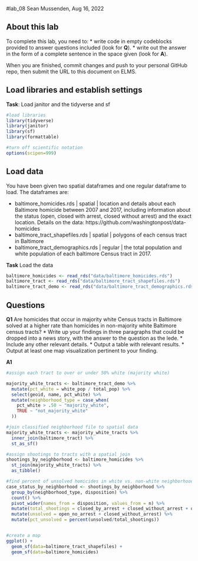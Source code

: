 #lab_08
Sean Mussenden, Aug 16, 2022

## About this lab

To complete this lab, you need to:
* write code in empty codeblocks provided to answer questions included (look for **Q**).
* write out the answer in the form of a complete sentence in the space given (look for **A**).

When you are finished, commit changes and push to your personal GitHub repo, then submit the URL to this document on ELMS.

## Load libraries and establish settings
**Task**: Load janitor and the tidyverse and sf

```r
#load libraries
library(tidyverse)
library(janitor)
library(sf)
library(formattable)

#turn off scientific notation
options(scipen=999)
```


## Load data

You have been given two spatial dataframes and one regular dataframe to load.  The dataframes are:

* baltimore_homicides.rds | spatial | location and details about each Baltimore homicide between 2007 and 2017, including information about the status (open, closed with arrest, closed without arrest) and the exact location. Details on the data: https://github.com/washingtonpost/data-homicides
* baltimore_tract_shapefiles.rds | spatial | polygons of each census tract in Baltimore
* baltimore_tract_demographics.rds | regular | the total population and white population of each baltimore Census tract in 2017.

**Task** Load the data

```r
baltimore_homicides <- read_rds("data/baltimore_homicides.rds") 
baltimore_tract <- read_rds("data/baltimore_tract_shapefiles.rds")
baltimore_tract_demo <- read_rds("data/baltimore_tract_demographics.rds")
```


## Questions

**Q1** Are homicides that occur in majority white Census tracts in Baltimore solved at a higher rate than homicides in non-majority white Baltimore census tracts?
* Write up your findings in three paragraphs that could be dropped into a news story, with the answer to the question as the lede. 
* Include any other relevant details.
* Output a table with relevant results. 
* Output at least one map visualization pertinent to your finding. 

**A1** 

```r
#assign each tract to over or under 50% white (majority white)

majority_white_tracts <- baltimore_tract_demo %>%
  mutate(pct_white = white_pop / total_pop) %>%
  select(geoid, name, pct_white) %>%
  mutate(neighborhood_type = case_when(
    pct_white > .50 ~ "majority_white",
    TRUE ~ "not_majority_white"
  ))

#join classified neighborhood file to spatial data
majority_white_tracts <- majority_white_tracts %>%
  inner_join(baltimore_tract) %>%
  st_as_sf()

#assign shootings to tracts with a spatial join 
shootings_by_neighborhood <- baltimore_homicides %>%
  st_join(majority_white_tracts) %>%
  as_tibble()

#find percent of unsolved homicides in white vs. non-white neighborhoods
case_status_by_neighborhood <- shootings_by_neighborhood %>%
  group_by(neighborhood_type, disposition) %>%
  count() %>%
  pivot_wider(names_from = disposition, values_from = n) %>%
  mutate(total_shootings = closed_by_arrest + closed_without_arrest + open_no_arrest) %>%
  mutate(unsolved = open_no_arrest + closed_without_arrest) %>%
  mutate(pct_unsolved = percent(unsolved/total_shootings))


#create a map 
ggplot() +
  geom_sf(data=baltimore_tract_shapefiles) +
  geom_sf(data=baltimore_homicides)
```


